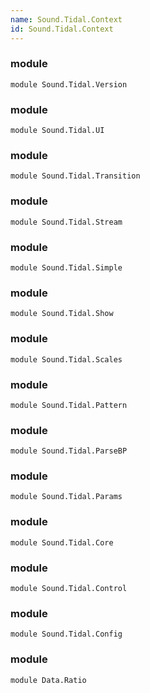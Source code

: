 ```yaml
---
name: Sound.Tidal.Context
id: Sound.Tidal.Context
---
```


### module 
```
module Sound.Tidal.Version
```

### module 
```
module Sound.Tidal.UI
```

### module 
```
module Sound.Tidal.Transition
```

### module 
```
module Sound.Tidal.Stream
```

### module 
```
module Sound.Tidal.Simple
```

### module 
```
module Sound.Tidal.Show
```

### module 
```
module Sound.Tidal.Scales
```

### module 
```
module Sound.Tidal.Pattern
```

### module 
```
module Sound.Tidal.ParseBP
```

### module 
```
module Sound.Tidal.Params
```

### module 
```
module Sound.Tidal.Core
```

### module 
```
module Sound.Tidal.Control
```

### module 
```
module Sound.Tidal.Config
```

### module 
```
module Data.Ratio
```

